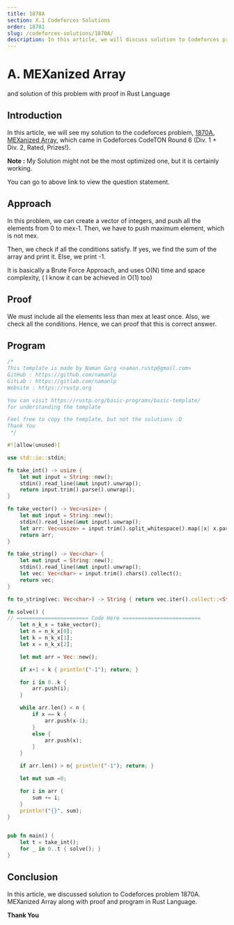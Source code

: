 ```yaml
---
title: 1870A
section: X.1 Codeforces Solutions
order: 18701
slug: /codeforces-solutions/1870A/
description: In this article, we will discuss solution to Codeforces problem 1870A MEXanized Array along with proof and program in Rust Language.
---
```


# A. MEXanized Array
and solution of this problem with proof in Rust Language

## Introduction

In this article, we will see my solution to the codeforces problem, [1870A. MEXanized Array](https://codeforces.com/contest/1870/problem/A), which came in Codeforces CodeTON Round 6 (Div. 1 + Div. 2, Rated, Prizes!).

**Note :** My Solution might not be the most optimized one, but it is certainly working.

You can go to above link to view the question statement.

## Approach

In this problem, we can create a vector of integers, and push all the elements from 0 to mex-1. Then, we have to push maximum element, which is not mex.

Then, we check if all the conditions satisfy. If yes, we find the sum of the array and print it. Else, we print -1.

It is basically a Brute Force Approach, and uses O(N) time and space complexity, ( I know it can be achieved in O(1) too)

## Proof

We must include all the elements less than mex at least once. Also, we check all the conditions.
Hence, we can proof that this is correct answer.

## Program

```rust
/*
This template is made by Naman Garg <naman.rustp@gmail.com>
GitHub : https://github.com/namanlp
GitLab : https://gitlab.com/namanlp
Website : https://rustp.org

You can visit https://rustp.org/basic-programs/basic-template/
for understanding the template

Feel free to copy the template, but not the solutions :D
Thank You
 */

#![allow(unused)]

use std::io::stdin;

fn take_int() -> usize {
    let mut input = String::new();
    stdin().read_line(&mut input).unwrap();
    return input.trim().parse().unwrap();
}

fn take_vector() -> Vec<usize> {
    let mut input = String::new();
    stdin().read_line(&mut input).unwrap();
    let arr: Vec<usize> = input.trim().split_whitespace().map(|x| x.parse().unwrap()).collect();
    return arr;
}

fn take_string() -> Vec<char> {
    let mut input = String::new();
    stdin().read_line(&mut input).unwrap();
    let vec: Vec<char> = input.trim().chars().collect();
    return vec;
}

fn to_string(vec: Vec<char>) -> String { return vec.iter().collect::<String>(); }

fn solve() {
// ======================= Code Here =========================
    let n_k_x = take_vector();
    let n = n_k_x[0];
    let k = n_k_x[1];
    let x = n_k_x[2];

    let mut arr = Vec::new();

    if x+1 < k { println!("-1"); return; }

    for i in 0..k {
        arr.push(i);
    }

    while arr.len() < n {
        if x == k {
            arr.push(x-1);
        }
        else {
            arr.push(x);
        }
    }

    if arr.len() > n{ println!("-1"); return; }

    let mut sum =0;

    for i in arr {
        sum += i;
    }
    println!("{}", sum);
}


pub fn main() {
    let t = take_int();
    for _ in 0..t { solve(); }
}
```

## Conclusion

In this article, we discussed solution to Codeforces problem 1870A. MEXanized Array along with proof and program in Rust Language.

**Thank You**


<SEO title="Codeforces 1870A solution with proof - Rust Programming"
     description="In this article, we will discuss solution to Codeforces problem 1870A MEXanized Array along with proof and program in Rust Language."
     img="https://rustp.org/Static_Images_DND/Social/Codeforces/Codeforces_1870A_Social.png"
/>

